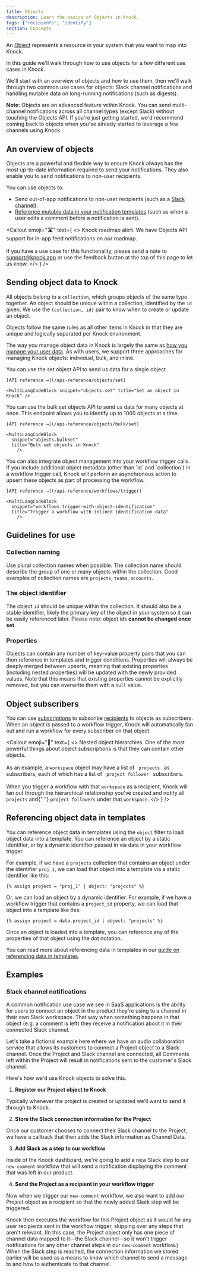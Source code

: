 ```yaml
---
title: Objects
description: Learn the basics of Objects in Knock.
tags: ["recipients", "identify"]
section: Concepts
---
```


An [Object](/api-reference/objects) represents a resource in your system that you want to map into Knock.

In this guide we'll walk through how to use objects for a few different use cases in Knock.

We'll start with an overview of objects and how to use them, then we'll walk through two common use cases for objects: Slack channel notifications and handling mutable data on long-running notifications (such as digests).

**Note:** Objects are an advanced feature within Knock. You can send multi-channel notifications across all channel types (except Slack) without touching the Objects API. If you're just getting started, we'd recommend coming back to objects when you've already started to leverage a few channels using Knock.

## An overview of objects

Objects are a powerful and flexible way to ensure Knock always has the most up-to-date information required to send your notifications. They also enable you to send notifications to non-user recipients.

You can use objects to:

- Send out-of-app notifications to non-user recipients (such as a [Slack channel](#slack-channel-notifications)).
- [Reference mutable data in your notification templates](/designing-workflows/template-editor/referencing-data) (such as when a user edits a comment before a notification is sent).

<Callout
  emoji="🛣"
  text={
    <>
      <span className="font-bold">Knock roadmap alert.</span> We have Objects
      API support for in-app feed notifications on our roadmap.
      <br />
      <br /> If you have a use case for this functionality, please send a note
      to <a href="mailto:support@knock.app">support@knock.app</a> or use the
      feedback button at the top of this page to let us know.
    </>
  }
/>

## Sending object data to Knock

All objects belong to a `collection`, which groups objects of the same type together. An object should be unique within a collection, identified by the `id` given. We use the `{collection, id}` pair to know when to create or update an object.

Objects follow the same rules as all other items in Knock in that they are unique and logically separated per Knock environment.

The way you manage object data in Knock is largely the same as [how you manage your user data](/concepts/users#sending-user-data-to-knock). As with users, we support three approaches for managing Knock objects: individual, bulk, and inline.

<AccordionGroup>
  <Accordion title="Set individual objects">
    You can use the set object API to send us data for a single object.

    [API reference →](/api-reference/objects/set)

    <MultiLangCodeBlock snippet="objects.set" title="Set an object in Knock" />

  </Accordion>

  <Accordion title="Bulk set objects">
    You can use the bulk set objects API to send us data for many objects at once. This endpoint allows you to identify up to 1000 objects at a time.

    [API reference →](/api-reference/objects/bulk/set)

    <MultiLangCodeBlock
      snippet="objects.bulkSet"
      title="Bulk set objects in Knock"
        />

  </Accordion>

  <Accordion title="Set objects inline">
    You can also integrate object management into your workflow trigger calls. If you include additional object metadata (other than `id` and `collection`) in a workflow trigger call, Knock will perform an asynchronous action to upsert these objects as part of processing the workflow.

    [API reference →](/api-reference/workflows/trigger)

    <MultiLangCodeBlock
      snippet="workflows.trigger-with-object-identification"
      title="Trigger a workflow with inlined identification data"
        />

  </Accordion>
</AccordionGroup>

## Guidelines for use

### Collection naming

Use plural collection names when possible. The collection name should describe the group of one or many objects within the collection. Good examples of collection names are `projects`, `teams`, `accounts`.

### The object identifier

The object `id` should be unique within the collection. It should also be a stable identifier, likely the primary key of the object in your system so it can be easily referenced later. Please note: object ids **cannot be changed once set**.

### Properties

Objects can contain any number of key-value property pairs that you can then reference in templates and trigger conditions. Properties will always be deeply merged between upserts, meaning that existing properties (including nested properties) will be updated with the newly provided values. Note that this means that existing properties cannot be explicitly removed, but you can overwrite them with a `null` value.

## Object subscribers

You can use [subscriptions](/concepts/subscriptions) to subscribe [recipients](/concepts/recipients) to objects as subscribers. When an object is passed to a workflow trigger, Knock will automatically fan out and run a workflow for every subscriber on that object.

<Callout
  emoji="🌠"
  text={
    <>
      <span className="font-bold">Nested object hierarchies.</span> One of the
      most powerful things about object subscriptions is that they can contain
      other objects.
      <br />
      <br />
      As an example, a <code>workspace</code> object may have a list of <code>
        projects
      </code> as subscribers, each of which has a list of <code>
        project follower
      </code> subscribers.
      <br />
      <br />
      When you trigger a workflow with that <code>workspace</code> as a
      recipient, Knock will fan out through the hierarchical relationship you've
      created and notify all <code>projects</code> and{" "}
      <code>project followers</code> under that <code>workspace</code>.
    </>
  }
/>

## Referencing object data in templates

You can reference object data in templates using the `object` filter to load object data into a template. You can reference an object by a static identifier, or by a dynamic identifier passed in via data in your workflow trigger.

For example, if we have a `projects` collection that contains an object under the identifier `proj_1`, we can load that object into a template via a static identifier like this:

```liquid title="Referencing an object by a static identifier"
{% assign project = "proj_1" | object: "projects" %}
```

Or, we can load an object by a dynamic identifier. For example, if we have a workflow trigger that contains a `project_id` property, we can load that object into a template like this:

```liquid title="Referencing an object by a dynamic identifier"
{% assign project = data.project_id | object: "projects" %}
```

Once an object is loaded into a template, you can reference any of the properties of that object using the dot notation.

You can read more about referencing data in templates in our [guide on referencing data in templates](/designing-workflows/template-editor/referencing-data).

## Examples

### Slack channel notifications

A common notification use case we see in SaaS applications is the ability for users to connect an object in the product they're using to a channel in their own Slack workspace. That way when something happens in that object (e.g. a comment is left) they receive a notification about it in their connected Slack channel.

Let's take a fictional example here where we have an audio collaboration service that allows its customers to connect a Project object to a Slack channel. Once the Project and Slack channel are connected, all Comments left within the Project will result in notifications sent to the customer's Slack channel.

Here's how we'd use Knock objects to solve this.

1. **Register our Project object to Knock**

Typically whenever the project is created or updated we'll want to send it through to Knock.

<MultiLangCodeBlock
  snippet="objects.set"
  title="Send project object to Knock"
/>

2. **Store the Slack connection information for the Project**

Once our customer chooses to connect their Slack channel to the Project, we have a callback that then adds the Slack information as Channel Data.

<MultiLangCodeBlock
  snippet="objects.setChannelData.slack"
  title="Store Slack connection on object"
/>

3. **Add Slack as a step to our workflow**

Inside of the Knock dashboard, we're going to add a new Slack step to our `new-comment` workflow that will send a notification displaying the comment that was left in our product.

4. **Send the Project as a recipient in your workflow trigger**

Now when we trigger our `new-comment` workflow, we also want to add our Project object as a recipient so that the newly added Slack step will be triggered.

<MultiLangCodeBlock
  snippet="workflows.trigger-with-object-as-recipient"
  title="Triggering a workflow with an object as a recipient"
/>

Knock then executes the workflow for this Project object as it would for any user recipients sent in the workflow trigger, skipping over any steps that aren't relevant. (In this case, the Project object only has one piece of channel data mapped to it—the Slack channel—so it won't trigger notifications for any other channel steps in our `new-comment` workflow.) When the Slack step is reached, the connection information we stored earlier will be used as a means to know which channel to send a message to and how to authenticate to that channel.
